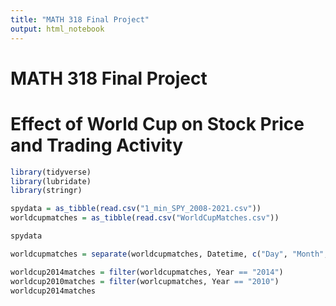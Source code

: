 ```yaml
---
title: "MATH 318 Final Project"
output: html_notebook
---
```


# MATH 318 Final Project

# Effect of World Cup on Stock Price and Trading Activity

```r
library(tidyverse)
library(lubridate)
library(stringr)
```

```r
spydata = as_tibble(read.csv("1_min_SPY_2008-2021.csv"))
worldcupmatches = as_tibble(read.csv("WorldCupMatches.csv"))
```

```r
spydata
```

```r
worldcupmatches = separate(worldcupmatches, Datetime, c("Day", "Month", "Year", "Hour", "Min"))
```

```r
worldcup2014matches = filter(worldcupmatches, Year == "2014")
worldcup2010matches = filter(worlcupmatches, Year == "2010")
worldcup2014matches

```
